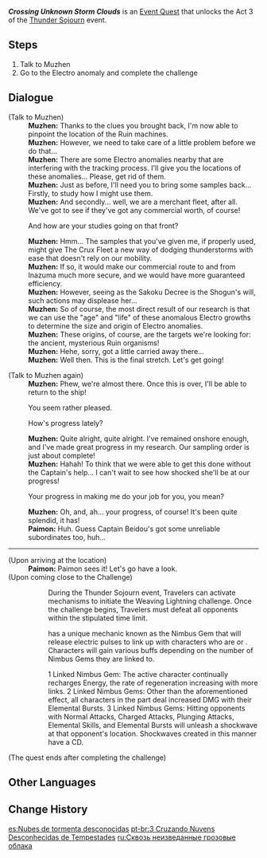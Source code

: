 {{Quest Infobox
|id            = 72654
|type          = World
|event_name    = Thunder Sojourn
|requirement   = 
|startLocation = [[Ritou]], [[Inazuma]]
|region        = Inazuma
|area          = Narukami Island
|subarea       = Ritou
|rewards       = Primogem*50;Hero's Wit*2;Mora*20,000
|otherRewards  = 
* Unlocks Act 3 of [[Thunder Sojourn]] - [[Thunder Sojourn/Weaving Lightning|Weaving Lightning]]
|characters    = Paimon; Traveler; Muzhen
}}
'''''Crossing Unknown Storm Clouds''''' is an [[Event Quest]] that unlocks the Act 3 of the [[Thunder Sojourn]] event.

==Steps==
#Talk to Muzhen
#Go to the Electro anomaly and complete the challenge

==Dialogue==
{{Quest Description|The task of locating [[Ruin Machines]] is almost complete, but one thing continues to trouble [[Muzhen]]...}}
{{Dialogue Start}}
;(Talk to Muzhen)
:'''Muzhen:''' Thanks to the clues you brought back, I'm now able to pinpoint the location of the Ruin machines.
:'''Muzhen:''' However, we need to take care of a little problem before we do that...
:'''Muzhen:''' There are some Electro anomalies nearby that are interfering with the tracking process. I'll give you the locations of these anomalies... Please, get rid of them.
:'''Muzhen:''' Just as before, I'll need you to bring some samples back... Firstly, to study how I might use them.
:'''Muzhen:''' And secondly... well, we are a merchant fleet, after all. We've got to see if they've got any commercial worth, of course!
:{{DIcon}} And how are your studies going on that front?
:'''Muzhen:''' Hmm... The samples that you've given me, if properly used, might give The Crux Fleet a new way of dodging thunderstorms with ease that doesn't rely on our mobility.
:'''Muzhen:''' If so, it would make our commercial route to and from Inazuma much more secure, and we would have more guaranteed efficiency.
:'''Muzhen:''' However, seeing as the Sakoku Decree is the Shogun's will, such actions may displease her...
:'''Muzhen:''' So of course, the most direct result of our research is that we can use the "age" and "life" of these anomalous Electro growths to determine the size and origin of Electro anomalies.
:'''Muzhen:''' These origins, of course, are the targets we're looking for: the ancient, mysterious Ruin organisms!
:'''Muzhen:''' Hehe, sorry, got a little carried away there...
:'''Muzhen:''' Well then. This is the final stretch. Let's get going!

;(Talk to Muzhen again)
:'''Muzhen:''' Phew, we're almost there. Once this is over, I'll be able to return to the ship!
:{{DIcon}} You seem rather pleased.
:{{DIcon}} How's progress lately?
:'''Muzhen:''' Quite alright, quite alright. I've remained onshore enough, and I've made great progress in my research. Our sampling order is just about complete!
:'''Muzhen:''' Hahah! To think that we were able to get this done without the Captain's help... I can't wait to see how shocked she'll be at our progress!
:{{DIcon}} Your progress in making me do your job for you, you mean?
:'''Muzhen:''' Oh, and, ah... your progress, of course! It's been quite splendid, it has!
:'''Paimon:''' Huh. Guess Captain Beidou's got some unreliable subordinates too, huh...
----
;(Upon arriving at the location)
:'''Paimon:''' Paimon sees it! Let's go have a look.
;(Upon coming close to the Challenge)
:{{Black Screen|Weaving Lightning - Gameplay Tutorial}}
::During the Thunder Sojourn event, Travelers can activate mechanisms to initiate the Weaving Lightning challenge. Once the challenge begins, Travelers must defeat all opponents within the stipulated time limit.
::{{sic|The Weaving Lightning}} has a unique mechanic known as the Nimbus Gem that will release electric pulses to link up with characters who are {{Color|tutorial|carrying [[Electrograna]]}} or {{Color|tutorial|affected by Electro}}. Characters will gain various buffs depending on the number of Nimbus Gems they are linked to.
::1 Linked Nimbus Gem: The active character continually recharges Energy, the rate of regeneration increasing with more links. 2 Linked Nimbus Gems: Other than the aforementioned effect, all characters in the part deal increased DMG with their Elemental Bursts. 3 Linked Nimbus Gems: Hitting opponents with Normal Attacks, Charged Attacks, Plunging Attacks, Elemental Skills, and Elemental Bursts will unleash a shockwave at that opponent's location. Shockwaves created in this manner have a CD.
;(The quest ends after completing the challenge)
{{Dialogue End}}

==Other Languages==
{{Other Languages
|en      = Crossing Unknown Storm Clouds
|zhs     = 涉过未知的雷云
|zhs_rm  = Shèguò Wèizhī de Léi Yún
|zht     = 涉過未知的雷雲
|zht_rm  = Shèguò Wèizhī de Léi Yún
|zh_tl   = Wading Through Unknown Thunderclouds
|ja      = 未知なる雷雲を進む
|ja_rm   = Michi Naru Raiun wo Susumu
|ja_tl   = Advance Through Unknown Thunderclouds
|ko      = 미지<->의 뇌운<->을 뚫고
|ko_tl   = Through Mysterious Thunderclouds
|es      = Nubes de tormenta desconocidas
|es_tl   = Unknown Thunderclouds
|fr      = À travers les nuages orageux inconnus
|fr_tl   = Through the Unknown Storm Clouds
|ru      = Сквозь неизведанные грозовые облака
|ru_tl   = Through Unfamiliar Storm Clouds
|th      = ฝ่าเมฆฝนฟ้าคะนองที่ไม่รู้จัก
|th_rm   = 
|th_tl   = 
|vi      = Vượt qua mây sấm
|vi_tl   = 
|de      = Unbekannte Gewitterwolken durchqueren
|de_tl   = Crossing Unknown Storm Clouds
|id      = Menyeberangi Badai Misterius
|id_tl   = Crossing Mysterious Storm
|pt      = Cruzando Nuvens Desconhecidas de Tempestades
|pt_tl   = Crossing Unknown Storm Clouds
}}

==Change History==
{{Change History|2.0}}

[[es:Nubes de tormenta desconocidas]]
[[pt-br:3 Cruzando Nuvens Desconhecidas de Tempestades]]
[[ru:Сквозь неизведанные грозовые облака]]